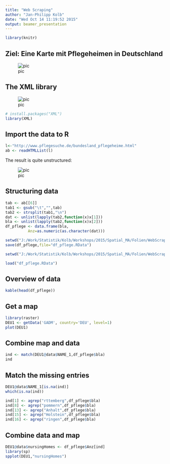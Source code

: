 ```yaml
---
title: "Web Scraping"
author: "Jan-Philipp Kolb"
date: "Wed Oct 14 11:19:52 2015"
output: beamer_presentation
---
```



```r
library(knitr)
```


## Ziel: Eine Karte mit Pflegeheimen in Deutschland

![pic](figure/Pflegeheime.PNG) 

## The XML library

![pic](figure/GastonSanchez.PNG) 

```r
# install.packages("XML")
library(XML)
```


## Import the data to R

```r
l<-"http://www.pflegesuche.de/bundesland_pflegeheime.html"
ab <- readHTMLList(l)
```

The result is quite unstructured:

![pic](figure/ExampleXML.PNG) 

## Structuring data

```r
tab <- ab[[6]]
tab1 <- gsub("\t","",tab)
tab2 <- strsplit(tab1,"\n")
dat <- unlist(lapply(tab2,function(x)x[1]))
bla <- unlist(lapply(tab2,function(x)x[2]))
df_pflege <- data.frame(bla,
          Anz=as.numeric(as.character(dat)))
```


```r
setwd("J:/Work/Statistik/Kolb/Workshops/2015/Spatial_MA/Folien/WebScraping/data")
save(df_pflege,file="df_pflege.RData")
```



```r
setwd("J:/Work/Statistik/Kolb/Workshops/2015/Spatial_MA/Folien/WebScraping/data")

load("df_pflege.RData")
```



## Overview of data

```r
kable(head(df_pflege))
```

## Get a map

```r
library(raster)
DEU1 <- getData('GADM', country='DEU', level=1)
plot(DEU1)
```

## Combine map and data

```r
ind <- match(DEU1@data$NAME_1,df_pflege$bla)
ind
```

## Match the missing entries

```r
DEU1@data$NAME_1[is.na(ind)]
which(is.na(ind))
```

```r
ind[1] <- agrep("rttemberg",df_pflege$bla)
ind[8] <- agrep("pommern",df_pflege$bla)
ind[13] <- agrep("Anhalt",df_pflege$bla)
ind[15] <- agrep("Holstein",df_pflege$bla)
ind[16] <- agrep("ringen",df_pflege$bla)
```

## Combine data and map

```r
DEU1@data$nursingHomes <- df_pflege$Anz[ind]
library(sp)
spplot(DEU1,"nursingHomes")
```

